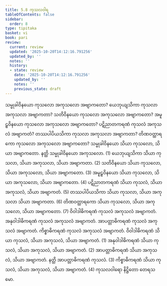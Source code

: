 ```yaml
---
title: 5.8 ကုသလဝါရ
tableOfContents: false
sidebar:
  order: 8
type: tipitaka
basket: vi
book: pari
review:
  current: review
  updated: '2025-10-20T14:12:16.791256'
  updated_by: ''
  notes: ''
  history:
  - state: review
    date: '2025-10-20T14:12:16.791256'
    updated_by: ''
    notes: ''
    previous_state: draft
---
```



<DynamicBreadcrumb />


<ReviewStatus review={frontmatter.review} showDetails={true} />

<HypothesisAnnotation frontmatter={frontmatter} />

<Division number="303" book="pari" e="ch" v="5" p="190">

<Paragraph number="1297" book="pari">
သမ္မုခါဝိနယော ကုသလော အကုသလော အဗျာကတော? ယေဘုယျသိကာ ကုသလာ အကုသလာ အဗျာကတာ? သတိဝိနယော ကုသလော အကုသလော အဗျာကတော? အမူဠှဝိနယော ကုသလော အကုသလော အဗျာကတော? ပဋိညာတကရဏံ ကုသလံ အကုသလံ အဗျာကတံ? တဿပါပိယသိကာ ကုသလာ အကုသလာ အဗျာကတာ? တိဏဝတ္ထာရကော ကုသလော အကုသလော အဗျာကတော?
</Paragraph>

<Paragraph number="1298" book="pari">
သမ္မုခါဝိနယော သိယာ ကုသလော, သိယာ အဗျာကတော. နတ္ထိ သမ္မုခါဝိနယော အကုသလော. (1)
</Paragraph>

<Paragraph number="1299" book="pari">
ယေဘုယျသိကာ သိယာ ကုသလာ, သိယာ အကုသလာ, သိယာ အဗျာကတာ. (2)
</Paragraph>

<Paragraph number="1300" book="pari">
သတိဝိနယော သိယာ ကုသလော, သိယာ အကုသလော, သိယာ အဗျာကတော. (3)
</Paragraph>

<Paragraph number="1301" book="pari">
အမူဠှဝိနယော သိယာ ကုသလော, သိယာ အကုသလော, သိယာ အဗျာကတော. (4)
</Paragraph>

<Paragraph number="1302" book="pari">
ပဋိညာတကရဏံ သိယာ ကုသလံ, သိယာ အကုသလံ, သိယာ အဗျာကတံ. (5)
</Paragraph>

<Paragraph number="1303" book="pari">
တဿပါပိယသိကာ သိယာ ကုသလာ, သိယာ အကုသလာ သိယာ အဗျာကတာ. (6)
</Paragraph>

<Paragraph number="1304" book="pari">
တိဏဝတ္ထာရကော သိယာ ကုသလော, သိယာ အကုသလော, သိယာ အဗျာကတော. (7)
</Paragraph>

<Paragraph number="1305" book="pari">
ဝိဝါဒါဓိကရဏံ ကုသလံ အကုသလံ အဗျာကတံ. အနုဝါဒါဓိကရဏံ ကုသလံ အကုသလံ အဗျာကတံ. အာပတ္တာဓိကရဏံ ကုသလံ အကုသလံ အဗျာကတံ. ကိစ္စာဓိကရဏံ ကုသလံ အကုသလံ အဗျာကတံ.
</Paragraph>

<Paragraph number="1306" book="pari">
ဝိဝါဒါဓိကရဏံ သိယာ ကုသလံ, သိယာ အကုသလံ, သိယာ အဗျာကတံ. (1)
</Paragraph>

<Paragraph number="1307" book="pari">
အနုဝါဒါဓိကရဏံ သိယာ ကုသလံ, သိယာ အကုသလံ, သိယာ အဗျာကတံ. (2)
</Paragraph>

<Paragraph number="1308" book="pari">
အာပတ္တာဓိကရဏံ သိယာ အကုသလံ, သိယာ အဗျာကတံ. နတ္ထိ အာပတ္တာဓိကရဏံ ကုသလံ. (3)
</Paragraph>

<Paragraph number="1309" book="pari">
ကိစ္စာဓိကရဏံ သိယာ ကုသလံ, သိယာ အကုသလံ, သိယာ အဗျာကတံ. (4)

</Paragraph>
</Division>

<Paragraph number="1310" type="center" book="pari">
ကုသလဝါရော နိဋ္ဌိတော တေရသမော.
</Paragraph>